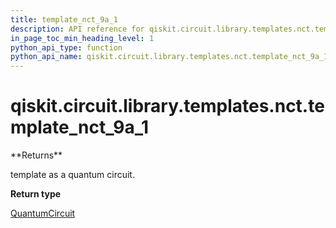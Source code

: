 ```yaml
---
title: template_nct_9a_1
description: API reference for qiskit.circuit.library.templates.nct.template_nct_9a_1
in_page_toc_min_heading_level: 1
python_api_type: function
python_api_name: qiskit.circuit.library.templates.nct.template_nct_9a_1
---
```


# qiskit.circuit.library.templates.nct.template\_nct\_9a\_1

<Function id="qiskit.circuit.library.templates.nct.template_nct_9a_1" name="template_nct_9a_1" isDedicatedPage={true} github="https://github.com/qiskit/qiskit/tree/stable/0.23/qiskit/circuit/library/templates/nct/template_nct_9a_1.py" signature="template_nct_9a_1()">
  **Returns**

  template as a quantum circuit.

  **Return type**

  [QuantumCircuit](qiskit.circuit.QuantumCircuit "qiskit.circuit.QuantumCircuit")
</Function>

